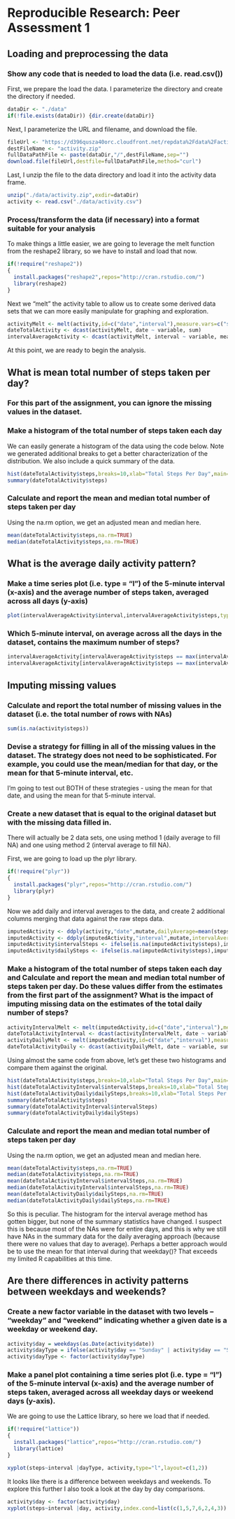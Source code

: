 # Reproducible Research: Peer Assessment 1


## Loading and preprocessing the data
### Show any code that is needed to load the data (i.e. read.csv())
First, we prepare the load the data.  I parameterize the directory and create the directory if needed.

```r
dataDir <- "./data"
if(!file.exists(dataDir)) {dir.create(dataDir)}
```

Next, I parameterize the URL and filename, and download the file.
```r
fileUrl <- "https://d396qusza40orc.cloudfront.net/repdata%2Fdata%2Factivity.zip"
destFileName <- "activity.zip"
fullDataPathFile <- paste(dataDir,"/",destFileName,sep="")
download.file(fileUrl,destfile=fullDataPathFile,method="curl")
```

Last, I unzip the file to the data directory and load it into the activity data frame.
```r
unzip("./data/activity.zip",exdir=dataDir)
activity <- read.csv("./data/activity.csv")
```

### Process/transform the data (if necessary) into a format suitable for your analysis
To make things a little easier, we are going to leverage the melt function from the reshape2 library, so we have to install and load that now.

```r
if(!require("reshape2"))
{
  install.packages("reshape2",repos="http://cran.rstudio.com/")
  library(reshape2)
}
```

Next we "melt" the activity table to allow us to create some derived data sets that we can more easily manipulate for graphing and exploration.

```r
activityMelt <- melt(activity,id=c("date","interval"),measure.vars=c("steps"))
dateTotalActivity <- dcast(activityMelt, date ~ variable, sum)
intervalAverageActivity <- dcast(activityMelt, interval ~ variable, mean,na.rm=TRUE)
```

At this point, we are ready to begin the analysis.

## What is mean total number of steps taken per day?
### For this part of the assignment, you can ignore the missing values in the dataset.
### Make a histogram of the total number of steps taken each day
We can easily generate a histogram of the data using the code below.  Note we generated additional breaks to get a better characterization of the distribution.  We also include a quick summary of the data.
```r
hist(dateTotalActivity$steps,breaks=10,xlab="Total Steps Per Day",main="Histogram of Total Daily Steps")
summary(dateTotalActivity$steps)
```

### Calculate and report the mean and median total number of steps taken per day
Using the na.rm option, we get an adjusted mean and median here.
```r
mean(dateTotalActivity$steps,na.rm=TRUE)
median(dateTotalActivity$steps,na.rm=TRUE)
```


## What is the average daily activity pattern?
### Make a time series plot (i.e. type = "l") of the 5-minute interval (x-axis) and the average number of steps taken, averaged across all days (y-axis)
```r

plot(intervalAverageActivity$interval,intervalAverageActivity$steps,type="l",xlab="Interval Number",ylab="Average Daily Steps")
```
### Which 5-minute interval, on average across all the days in the dataset, contains the maximum number of steps?
```r
intervalAverageActivity[intervalAverageActivity$steps == max(intervalAverageActivity$steps),]
intervalAverageActivity[intervalAverageActivity$steps == max(intervalAverageActivity$steps),]$interval
```


## Imputing missing values

### Calculate and report the total number of missing values in the dataset (i.e. the total number of rows with NAs)
```r
sum(is.na(activity$steps))

```
### Devise a strategy for filling in all of the missing values in the dataset. The strategy does not need to be sophisticated. For example, you could use the mean/median for that day, or the mean for that 5-minute interval, etc.

I'm going to test out BOTH of these strategies - using the mean for that date, and using the mean for that 5-minute interval.

### Create a new dataset that is equal to the original dataset but with the missing data filled in.

There will actually be 2 data sets, one using method 1 (daily average to fill NA) and one using method 2 (interval average to fill NA).  

First, we are going to load up the plyr library.
```r
if(!require("plyr"))
{
  install.packages("plyr",repos="http://cran.rstudio.com/")
  library(plyr)
}
```

Now we add daily and interval averages to the data, and create 2 additional columns merging that data against the raw steps data.
```r
imputedActivity <- ddply(activity,"date",mutate,dailyAverage=mean(steps, na.rm=TRUE))
imputedActivity <- ddply(imputedActivity,"interval",mutate,intervalAverage=mean(steps,na.rm=TRUE))
imputedActivity$intervalSteps <- ifelse(is.na(imputedActivity$steps),imputedActivity$intervalAverage,imputedActivity$steps)
imputedActivity$dailySteps <- ifelse(is.na(imputedActivity$steps),imputedActivity$dailyAverage,imputedActivity$steps)
```

### Make a histogram of the total number of steps taken each day and Calculate and report the mean and median total number of steps taken per day. Do these values differ from the estimates from the first part of the assignment? What is the impact of imputing missing data on the estimates of the total daily number of steps?

```r
activityIntervalMelt <- melt(imputedActivity,id=c("date","interval"),measure.vars=c("intervalSteps"))
dateTotalActivityInterval <- dcast(activityIntervalMelt, date ~ variable, sum)
activityDailyMelt <- melt(imputedActivity,id=c("date","interval"),measure.vars=c("dailySteps"))
dateTotalActivityDaily <- dcast(activityDailyMelt, date ~ variable, sum)
```

Using almost the same code from above, let's get these two histograms and compare them against the original.

```r
hist(dateTotalActivity$steps,breaks=10,xlab="Total Steps Per Day",main="Histogram of Total Daily Steps")
hist(dateTotalActivityInterval$intervalSteps,breaks=10,xlab="Total Steps Per Day",main="Histogram of Total Daily Steps (Interval Impute)")
hist(dateTotalActivityDaily$dailySteps,breaks=10,xlab="Total Steps Per Day",main="Histogram of Total Daily Steps (Daily Impute)")
summary(dateTotalActivity$steps)
summary(dateTotalActivityInterval$intervalSteps)
summary(dateTotalActivityDaily$dailySteps)
```

### Calculate and report the mean and median total number of steps taken per day
Using the na.rm option, we get an adjusted mean and median here.
```r
mean(dateTotalActivity$steps,na.rm=TRUE)
median(dateTotalActivity$steps,na.rm=TRUE)
mean(dateTotalActivityInterval$intervalSteps,na.rm=TRUE)
median(dateTotalActivityInterval$intervalSteps,na.rm=TRUE)
mean(dateTotalActivityDaily$dailySteps,na.rm=TRUE)
median(dateTotalActivityDaily$dailySteps,na.rm=TRUE)
```

So this is peculiar.  The histogram for the interval average method has gotten bigger, but none of the summary statistics have changed.  I suspect this is because most of the NAs were for entire days, and this is why we still have NAs in the summary data for the daily averaging approach (because there were no values that day to average).  Perhaps a better approach would be to use the mean for that interval during that weekday()?  That exceeds my limited R capabilities at this time.

## Are there differences in activity patterns between weekdays and weekends?

### Create a new factor variable in the dataset with two levels – “weekday” and “weekend” indicating whether a given date is a weekday or weekend day.
```r
activity$day = weekdays(as.Date(activity$date))
activity$dayType = ifelse(activity$day == "Sunday" | activity$day == "Saturday","weekend","weekday")
activity$dayType <- factor(activity$dayType)
```

### Make a panel plot containing a time series plot (i.e. type = "l") of the 5-minute interval (x-axis) and the average number of steps taken, averaged across all weekday days or weekend days (y-axis). 

We are going to use the Lattice library, so here we load that if needed.
```r
if(!require("lattice"))
{
  install.packages("lattice",repos="http://cran.rstudio.com/")
  library(lattice)
}
```

```r
xyplot(steps~interval |dayType, activity,type="l",layout=c(1,2))
```

It looks like there is a difference between weekdays and weekends.  To explore this further I also took a look at the day by day comparisons.

```r
activity$day <- factor(activity$day)
xyplot(steps~interval |day, activity,index.cond=list(c(1,5,7,6,2,4,3)),type="l",layout=c(1,7))
```

